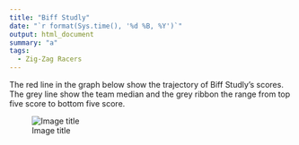 ```yaml
---
title: "Biff Studly"
date: "`r format(Sys.time(), '%d %B, %Y')`"
output: html_document
summary: "a"
tags:
  - Zig-Zag Racers
---
```


The red line in the graph below show the trajectory of Biff Studly's scores. The grey line show the team median and the grey ribbon the range from top five score to bottom five score.

![Image title](BiffStudly.jpg)
